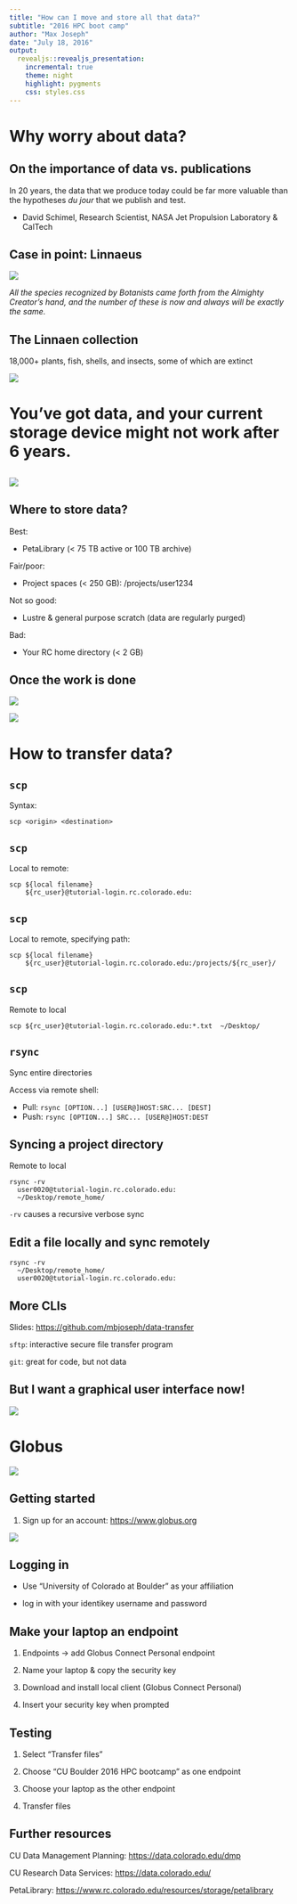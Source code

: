 ```yaml
---
title: "How can I move and store all that data?"
subtitle: "2016 HPC boot camp"
author: "Max Joseph"
date: "July 18, 2016"
output:
  revealjs::revealjs_presentation:
    incremental: true
    theme: night
    highlight: pygments
    css: styles.css
---
```


# Why worry about data?

## On the importance of data vs. publications

In 20 years, the data that we produce today could be far more valuable than the hypotheses *du jour* that we publish and test. 

- David Schimel, Research Scientist, NASA Jet Propulsion Laboratory & CalTech



## Case in point: Linnaeus

![](img/linnaeus.jpg)

*All the species recognized by Botanists came forth from the Almighty Creator's hand, and the number of these is now and always will be exactly the same.*



## The Linnaen collection

18,000+ plants, fish, shells, and insects, some of which are extinct

![](img/Herbcollage Image1.jpg)



# You've got data, and your current storage device might not work after 6 years. 

## 

![](img/blog-drivestats-6-year-life.jpg)



## Where to store data? 

Best: 

- PetaLibrary (< 75 TB active or 100 TB archive)

Fair/poor: 

- Project spaces (< 250 GB): /projects/user1234

Not so good: 

- Lustre & general purpose scratch (data are regularly purged)

Bad:

- Your RC home directory (< 2 GB)



## Once the work is done

![](img/logo-figshare3-300x113.png)

![](img/DryadLogo.png)



# How to transfer data?

## `scp`

Syntax:

```
scp <origin> <destination>
```



## `scp`

Local to remote:

```
scp ${local filename} 
    ${rc_user}@tutorial-login.rc.colorado.edu:
```



## `scp`

Local to remote, specifying path:

```
scp ${local filename} 
    ${rc_user}@tutorial-login.rc.colorado.edu:/projects/${rc_user}/
```



## `scp`

Remote to local

```
scp ${rc_user}@tutorial-login.rc.colorado.edu:*.txt  ~/Desktop/
```



## `rsync`

Sync entire directories

Access via remote shell:

- Pull: `rsync [OPTION...] [USER@]HOST:SRC... [DEST]`
- Push: `rsync [OPTION...] SRC... [USER@]HOST:DEST`



## Syncing a project directory

Remote to local

```
rsync -rv 
  user0020@tutorial-login.rc.colorado.edu: 
  ~/Desktop/remote_home/

```

`-rv` causes a recursive verbose sync


## Edit a file locally and sync remotely

```
rsync -rv 
  ~/Desktop/remote_home/
  user0020@tutorial-login.rc.colorado.edu: 
```



## More CLIs

Slides: [https://github.com/mbjoseph/data-transfer](https://github.com/mbjoseph/data-transfer)

`sftp`: interactive secure file transfer program

`git`: great for code, but not data



## But I want a graphical user interface now!

![](img/Veruca_i_want_it_now.jpg)



# Globus

![](img/globus.png)



## Getting started

1. Sign up for an account: [https://www.globus.org](https://www.globus.org)

![](img/globus_site.png)



## Logging in

- Use "University of Colorado at Boulder" as your affiliation

- log in with your identikey username and password



## Make your laptop an endpoint

1. Endpoints $\rightarrow$ add Globus Connect Personal endpoint

2. Name your laptop & copy the security key

3. Download and install local client (Globus Connect Personal)

4. Insert your security key when prompted



## Testing

1. Select "Transfer files"

2. Choose "CU Boulder 2016 HPC bootcamp" as one endpoint

3. Choose your laptop as the other endpoint

4. Transfer files



## Further resources

CU Data Management Planning: [https://data.colorado.edu/dmp](https://data.colorado.edu/dmp)

CU Research Data Services: [https://data.colorado.edu/](https://data.colorado.edu/)

PetaLibrary: [https://www.rc.colorado.edu/resources/storage/petalibrary](https://www.rc.colorado.edu/resources/storage/petalibrary)
